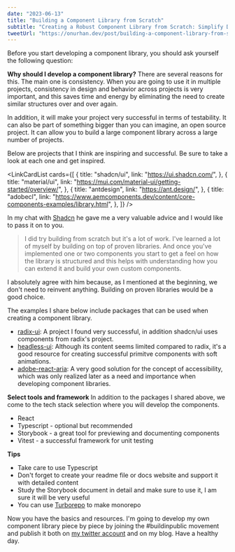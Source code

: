 ```yaml
---
date: "2023-06-13"
title: "Building a Component Library from Scratch"
subtitle: "Creating a Robust Component Library from Scratch: Simplify Development and Boost Productivity"
tweetUrl: "https://onurhan.dev/post/building-a-component-library-from-scratch"
---
```


Before you start developing a component library, you should ask yourself the following question:

**Why should I develop a component library?**
There are several reasons for this. The main one is consistency. When you are going to use it in multiple projects, consistency in design and behavior across projects is very important, and this saves time and energy by eliminating the need to create similar structures over and over again.

In addition, it will make your project very successful in terms of testability. It can also be part of something bigger than you can imagine, an open source project. It can allow you to build a large component library across a large number of projects.

Below are projects that I think are inspiring and successful. Be sure to take a look at each one and get inspired.

<LinkCardList
  cards={[
    {
      title: "shadcn/ui",
      link: "https://ui.shadcn.com/",
    },
    {
      title: "material/ui",
      link: "https://mui.com/material-ui/getting-started/overview/",
    },
    {
      title: "antdesign",
      link: "https://ant.design/",
    },
    {
      title: "adobecl",
      link: "https://www.aemcomponents.dev/content/core-components-examples/library.html",
    },
  ]}
/>

In my chat with [Shadcn](https://twitter.com/shadcn) he gave me a very valuable advice and I would like to pass it on to you.

> I did try building from scratch but it's a lot of work. I've learned a lot of myself by building on top of proven libraries. And once you've implemented one or two components you start to get a feel on how the library is structured and this helps with understanding how you can extend it and build your own custom components.

I absolutely agree with him because, as I mentioned at the beginning, we don't need to reinvent anything. Building on proven libraries would be a good choice.

The examples I share below include packages that can be used when creating a component library.

- [radix-ui](https://www.radix-ui.com/docs/primitives/overview/getting-started): A project I found very successful, in addition shadcn/ui uses components from radix's project.
- [headless-ui](https://headlessui.com/): Although its content seems limited compared to radix, it's a good resource for creating successful primitve components with soft animations.
- [adobe-react-aria](https://react-spectrum.adobe.com/react-aria/index.html): A very good solution for the concept of accessibility, which was only realized later as a need and importance when developing component libraries.

**Select tools and framework**
In addition to the packages I shared above, we come to the tech stack selection where you will develop the components.

- React
- Typescript - optional but recommended
- Storybook - a great tool for previewing and documenting components
- Vitest - a successful framework for unit testing

**Tips**

- Take care to use Typescript
- Don't forget to create your readme file or docs website and support it with detailed content
- Study the Storybook document in detail and make sure to use it, I am sure it will be very useful
- You can use [Turborepo](https://turbo.build/?ref=onurhan.dev) to make monorepo

Now you have the basics and resources. I'm going to develop my own component library piece by piece by joining the #buildinpublic movement and publish it both on [my twitter account](https://twitter.com/onurhan1337) and on my blog. Have a healthy day.
